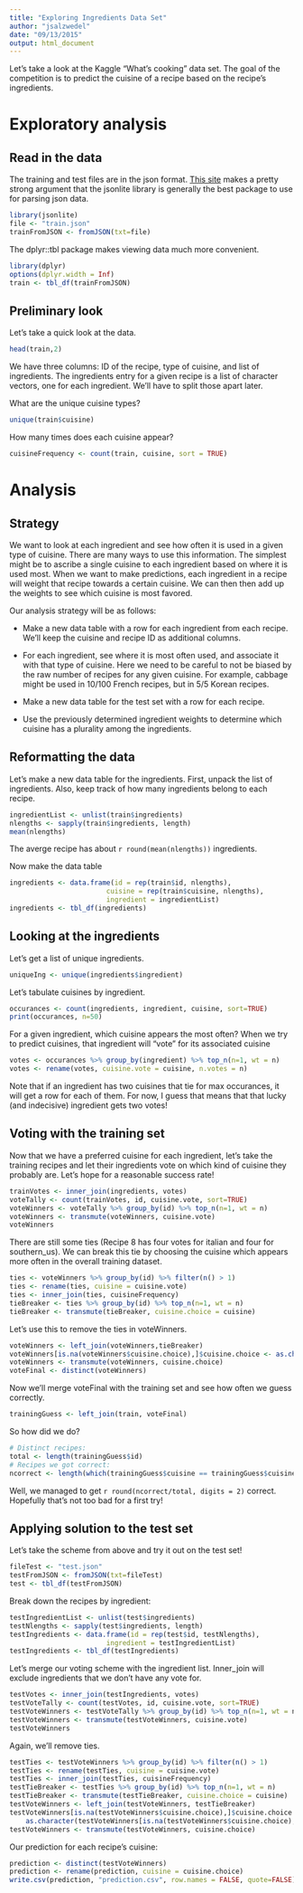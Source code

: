 ```yaml
---
title: "Exploring Ingredients Data Set"
author: "jsalzwedel"
date: "09/13/2015"
output: html_document
---
```


Let's take a look at the Kaggle "What's cooking" data set.  The goal of the
competition is to predict the cuisine of a recipe based on the recipe's 
ingredients.

# Exploratory analysis

## Read in the data

The training and test files are in the json format.  [This site](http://rstudio-pubs-static.s3.amazonaws.com/31702_9c22e3d1a0c44968a4a1f9656f1800ab.html) makes a pretty
strong argument that the jsonlite library is generally the best package to use
for parsing json data.


```r
library(jsonlite)
file <- "train.json"
trainFromJSON <- fromJSON(txt=file)
```

The dplyr::tbl package makes viewing data much more convenient.

```r
library(dplyr)
options(dplyr.width = Inf)
train <- tbl_df(trainFromJSON)
```

## Preliminary look

Let's take a quick look at the data.

```r
head(train,2)
```

We have three columns: ID of the recipe, type of cuisine, and list of
ingredients.  The ingredients entry for a given recipe is a list of character
vectors, one for each ingredient.  We'll have to split those apart later.

What are the unique cuisine types?

```r
unique(train$cuisine)
```

How many times does each cuisine appear?

```r
cuisineFrequency <- count(train, cuisine, sort = TRUE)
```


# Analysis

## Strategy

We want to look at each ingredient and see how often it is used in a given
type of cuisine.  There are many ways to use this information.  The simplest
might be to ascribe a single cuisine to each ingredient based on where it is
used most.  When we want to make predictions, each ingredient in a recipe
will weight that recipe towards a certain cuisine.  We can then then add up the
weights to see which cuisine is most favored.

Our analysis strategy will be as follows:

- Make a new data table with a row for each ingredient from each recipe.  We'll
keep the cuisine and recipe ID as additional columns.  

- For each ingredient, see where it is most often used, and associate it with
that type of cuisine.  Here we need to be careful to not be biased by the raw
number of recipes for any given cuisine. For example, cabbage might be used in 
10/100 French recipes, but in 5/5 Korean recipes.

- Make a new data table for the test set with a row for each recipe.

- Use the previously determined ingredient weights to determine which cuisine 
has a plurality among the ingredients.


## Reformatting the data

Let's make a new data table for the ingredients.  First, unpack the list of
ingredients.  Also, keep track of how many ingredients belong to each recipe.
```r
ingredientList <- unlist(train$ingredients)
nlengths <- sapply(train$ingredients, length)
mean(nlengths)
```
The averge recipe has about `r round(mean(nlengths))` ingredients.

Now make the data table

```r
ingredients <- data.frame(id = rep(train$id, nlengths),
                        cuisine = rep(train$cuisine, nlengths),
                        ingredient = ingredientList)
ingredients <- tbl_df(ingredients)
```



## Looking at the ingredients

Let's get a list of unique ingredients.

```r
uniqueIng <- unique(ingredients$ingredient)
```

Let's tabulate cuisines by ingredient.

```r
occurances <- count(ingredients, ingredient, cuisine, sort=TRUE)
print(occurances, n=50)
```

For a given ingredient, which cuisine appears the most often?  When we try to 
predict cuisines, that ingredient will "vote" for its associated cuisine

```r
votes <- occurances %>% group_by(ingredient) %>% top_n(n=1, wt = n)
votes <- rename(votes, cuisine.vote = cuisine, n.votes = n)
```

Note that if an ingredient has two cuisines that tie for max occurances, it will
get a row for each of them.  For now, I guess that means that that lucky (and
indecisive) ingredient gets two votes!

## Voting with the training set

Now that we have a preferred cuisine for each ingredient, let's take the
training recipes and let their ingredients vote on which kind of cuisine they
probably are.  Let's hope for a reasonable success rate!

```r
trainVotes <- inner_join(ingredients, votes)
voteTally <- count(trainVotes, id, cuisine.vote, sort=TRUE)
voteWinners <- voteTally %>% group_by(id) %>% top_n(n=1, wt = n)
voteWinners <- transmute(voteWinners, cuisine.vote)
voteWinners
```

There are still some ties (Recipe 8 has four votes for italian and four for
southern_us).  We can break this tie by choosing the cuisine which appears more
often in the overall training dataset.

```r
ties <- voteWinners %>% group_by(id) %>% filter(n() > 1)
ties <- rename(ties, cuisine = cuisine.vote)
ties <- inner_join(ties, cuisineFrequency)
tieBreaker <- ties %>% group_by(id) %>% top_n(n=1, wt = n)
tieBreaker <- transmute(tieBreaker, cuisine.choice = cuisine)
```

Let's use this to remove the ties in voteWinners.

```r
voteWinners <- left_join(voteWinners,tieBreaker)
voteWinners[is.na(voteWinners$cuisine.choice),]$cuisine.choice <- as.character(voteWinners[is.na(voteWinners$cuisine.choice),]$cuisine.vote)
voteWinners <- transmute(voteWinners, cuisine.choice)
voteFinal <- distinct(voteWinners)
```

Now we'll merge voteFinal with the training set and see how often we guess
correctly.

```r
trainingGuess <- left_join(train, voteFinal)
```

So how did we do?

```r
# Distinct recipes:
total <- length(trainingGuess$id)
# Recipes we got correct:
ncorrect <- length(which(trainingGuess$cuisine == trainingGuess$cuisine.choice))
```

Well, we managed to get `r round(ncorrect/total, digits = 2)` correct.
Hopefully that's not too bad for a first try!

## Applying solution to the test set

Let's take the scheme from above and try it out on the test set!

```r
fileTest <- "test.json"
testFromJSON <- fromJSON(txt=fileTest)
test <- tbl_df(testFromJSON)
```

Break down the recipes by ingredient:
```r
testIngredientList <- unlist(test$ingredients)
testNlengths <- sapply(test$ingredients, length)
testIngredients <- data.frame(id = rep(test$id, testNlengths),
                        ingredient = testIngredientList)
testIngredients <- tbl_df(testIngredients)
```

Let's merge our voting scheme with the ingredient list.  Inner_join will
exclude ingredients that we don't have any vote for.

```r
testVotes <- inner_join(testIngredients, votes)
testVoteTally <- count(testVotes, id, cuisine.vote, sort=TRUE)
testVoteWinners <- testVoteTally %>% group_by(id) %>% top_n(n=1, wt = n)
testVoteWinners <- transmute(testVoteWinners, cuisine.vote)
testVoteWinners
```

Again, we'll remove ties.

```r
testTies <- testVoteWinners %>% group_by(id) %>% filter(n() > 1)
testTies <- rename(testTies, cuisine = cuisine.vote)
testTies <- inner_join(testTies, cuisineFrequency)
testTieBreaker <- testTies %>% group_by(id) %>% top_n(n=1, wt = n)
testTieBreaker <- transmute(testTieBreaker, cuisine.choice = cuisine)
testVoteWinners <- left_join(testVoteWinners, testTieBreaker)
testVoteWinners[is.na(testVoteWinners$cuisine.choice),]$cuisine.choice <- 
    as.character(testVoteWinners[is.na(testVoteWinners$cuisine.choice),]$cuisine.vote)
testVoteWinners <- transmute(testVoteWinners, cuisine.choice)
```

Our prediction for each recipe's cuisine:

```r
prediction <- distinct(testVoteWinners)
prediction <- rename(prediction, cuisine = cuisine.choice)
write.csv(prediction, "prediction.csv", row.names = FALSE, quote=FALSE)
```
